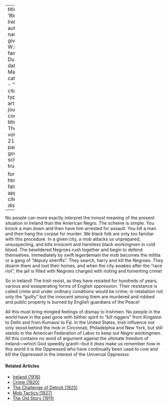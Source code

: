 
---
title: 'Bleeding Ireland'
author:
  - name:
      given: W.E.B.
      family: Du Bois
date: Mar. 1921
categories: 
  - ""
citation: 
  type: article-journal
  container-title: The Crisis
  volume: 21
  issue: 5
  page: 213
google-scholar: true

format:
  html:
    toc: false
    appendix-cite-as: display
---



No people can more exactly interpret the inmost meaning of the present situation in Ireland than the American Negro. The scheme is simple. You knock a man down and then have him arrested for assault. You kill a man and then hang the corpse for murder. We black folk are only too familiar with this procedure. In a given city, a mob attacks us unprepared, unsuspecting, and kills innocent and harmless black workingmen in cold blood. The bewildered Negroes rush together and begin to defend themselves. Immediately by swift legerdemain the mob becomes the militia or a gang of "deputy sheriffs". They search, harry and kill the Negroes. They disarm them and loot their homes, and when the city awakes after the "race riot", the jail is filled with Negroes charged with rioting and fomenting crime!

So in Ireland! The Irish resist, as they have resisted for hundreds of years, various and exasperating forms of English oppression. Their resistance is called crime and under ordinary conditions would be crime; in retaliation not only the "guilty" but the innocent among them are murdered and robbed and public property is burned by English guardians of the Peace!

All this must bring mingled feelings of dismay to Irishmen. No people in the world have in the past gone with blither spirit to "kill niggers" from Kingston to Delhi and from Kumassi to Fiji. In the United States, Irish influence not only stood behind the mob in Cincinnati, Philadelphia and New York, but still stands in the American Federation of Labor to keep out Negro workingmen. All this contains no word of argument against the ultimate freedom of Ireland---which God speedily grant!---but it does make us remember how in this world it is the Oppressed who have continually been used to cow and kill the Oppressed in the interest of the Universal Oppressor.

<!-- Similar articles start here -->
<div  class="clear-wrap"></div>

#### Related Articles

* [Ireland (1916)](/Volumes/12/04/ireland.html)
* [Crime (1920)](/Volumes/19/04/crime.html)
* [The Challenge of Detroit (1925)](/Volumes/31/01/challenge_of_detroit.html)
* [Mob Tactics (1927)](/Volumes/34/06/mob_tactics.html)
* [The Old Story (1911)](/Volumes/01/03/old_story.html)

<!-- Similar articles end here -->